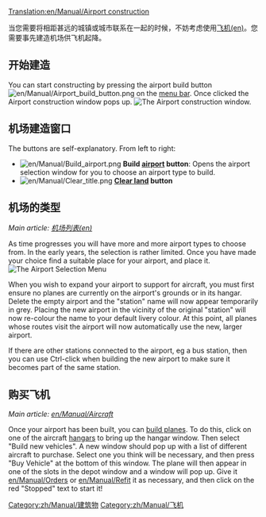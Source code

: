 [[Translation:en/Manual/Airport construction]]

{{en/Translation|origin=en/Manual/Airport construction
|from=en
|to=zh
|Percentage=1
}}

{{zh/Manual/目录}}

当您需要将相距甚远的城镇或城市联系在一起的时候，不妨考虑使用[[en/Manual/Aircraft|飞机(en)]]。您需要事先建造机场供飞机起降。

== 开始建造 ==
You can start constructing by pressing the airport build button [[File:en/Manual/Airport build button.png]] on the [[en/Manual/Game interface|menu bar]]. Once clicked the Airport construction window pops up.
[[File:en/Manual/Airport construction.png|frame|none|The Airport construction window.]]

== 机场建造窗口 ==

The buttons are self-explanatory. From left to right:

* [[File:en/Manual/Build airport.png]] '''Build [[en/Manual/Airports|airport]] button''': Opens the airport selection window for you to choose an airport type to build.
* [[File:en/Manual/Clear title.png]] '''[[en/Manual/Landscaping|Clear land]] button'''

== 机场的类型 ==
''Main article: [[en/Manual/Airports|机场列表(en)]]''

As time progresses you will have more and more airport types to choose from. In the early years, the selection is rather limited. Once you have made your choice find a suitable place for your airport, and place it.
[[File:en/Manual/Airport-selection1.png|none|frame|The Airport Selection Menu]]

When you wish to expand your airport to support for aircraft, you must first ensure no planes are currently on the airport's grounds or in its hangar. Delete the empty airport and the "station" name will now appear temporarily in grey. Placing the new airport in the vicinity of the original "station" will now re-colour the name to your default livery colour. At this point, all planes whose routes visit the airport will now automatically use the new, larger airport.

If there are other stations connected to the airport, eg a bus station, then you can use Ctrl-click when building the new airport to make sure it becomes part of the same station.

== 购买飞机 ==

''Main article: [[en/Manual/Aircraft]]''

Once your airport has been built, you can [[en/Manual/Buying aircraft|build planes]]. To do this, click on one of the aircraft [[en/Manual/Depots|hangars]] to bring up the hangar window. Then select "Build new vehicles". A new window should pop up with a list of different aircraft to purchase. Select one you think will be necessary, and then press "Buy Vehicle" at the bottom of this window. The plane will then appear in one of the slots in the depot window and a window will pop up. Give it [[en/Manual/Orders]] or [[en/Manual/Refit]] it as necessary, and then click on the red "Stopped" text to start it!

[[Category:zh/Manual/建筑物]]
[[Category:zh/Manual/飞机]]